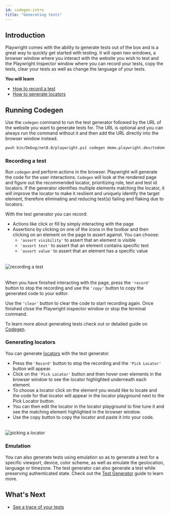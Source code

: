 ```yaml
---
id: codegen-intro
title: "Generating tests"
---
```


## Introduction

Playwright comes with the ability to generate tests out of the box and is a great way to quickly get started with testing. It will open two windows, a browser window where you interact with the website you wish to test and the Playwright Inspector window where you can record your tests, copy the tests, clear your tests as well as change the language of your tests.

**You will learn**
- [How to record a test](/codegen.mdx#recording-a-test)
- [How to generate locators](/codegen.mdx#generating-locators)

## Running Codegen

Use the `codegen` command to run the test generator followed by the URL of the website you want to generate tests for. The URL is optional and you can always run the command without it and then add the URL directly into the browser window instead.

```bash
pwsh bin/Debug/net8.0/playwright.ps1 codegen demo.playwright.dev/todomvc
```

### Recording a test

Run `codegen` and perform actions in the browser. Playwright will generate the code for the user interactions. `Codegen` will look at the rendered page and figure out the recommended locator, prioritizing role, text and test id locators. If the generator identifies multiple elements matching the locator, it will improve the locator to make it resilient and uniquely identify the target element, therefore eliminating and reducing test(s) failing and flaking due to locators.

With the test generator you can record:
* Actions like click or fill by simply interacting with the page
* Assertions by clicking on one of the icons in the toolbar and then clicking on an element on the page to assert against. You can choose:
  * `'assert visibility'` to assert that an element is visible
  * `'assert text'` to assert that an element contains specific text
  * `'assert value'` to assert that an element has a specific value

###### 
![recording a test](https://github.com/microsoft/playwright/assets/13063165/53bdfb6f-d462-4ce0-ab95-0619faaebf1e)

###### 
When you have finished interacting with the page, press the `'record'` button to stop the recording and use the `'copy'` button to copy the generated code to your editor.

Use the `'clear'` button to clear the code to start recording again. Once finished close the Playwright inspector window or stop the terminal command.

To learn more about generating tests check out or detailed guide on [Codegen](./codegen.mdx).

### Generating locators

You can generate [locators](/locators.mdx) with the test generator.
* Press the `'Record'` button to stop the recording and the `'Pick Locator'` button will appear.
* Click on the `'Pick Locator'` button and then hover over elements in the browser window to see the locator highlighted underneath each element.
* To choose a locator click on the element you would like to locate and the code for that locator will appear in the locator playground next to the Pick Locator button.
* You can then edit the locator in the locator playground to fine tune it and see the matching element highlighted in the browser window. 
* Use the copy button to copy the locator and paste it into your code.

###### 
![picking a locator](https://github.com/microsoft/playwright/assets/13063165/1478f56f-422f-4276-9696-0674041f11dc)

### Emulation

You can also generate tests using emulation so as to generate a test for a specific viewport, device, color scheme, as well as emulate the geolocation, language or timezone. The test generator can also generate a test while preserving authenticated state. Check out the [Test Generator](./codegen.mdx#emulation) guide to learn more.

## What's Next
- [See a trace of your tests](./trace-viewer-intro.mdx)


[Accessibility]: /api/class-accessibility.mdx "Accessibility"
[APIRequest]: /api/class-apirequest.mdx "APIRequest"
[APIRequestContext]: /api/class-apirequestcontext.mdx "APIRequestContext"
[APIResponse]: /api/class-apiresponse.mdx "APIResponse"
[APIResponseAssertions]: /api/class-apiresponseassertions.mdx "APIResponseAssertions"
[Browser]: /api/class-browser.mdx "Browser"
[BrowserContext]: /api/class-browsercontext.mdx "BrowserContext"
[BrowserType]: /api/class-browsertype.mdx "BrowserType"
[CDPSession]: /api/class-cdpsession.mdx "CDPSession"
[CDPSessionEvent]: /api/class-cdpsessionevent.mdx "CDPSessionEvent"
[Clock]: /api/class-clock.mdx "Clock"
[ConsoleMessage]: /api/class-consolemessage.mdx "ConsoleMessage"
[Dialog]: /api/class-dialog.mdx "Dialog"
[Download]: /api/class-download.mdx "Download"
[ElementHandle]: /api/class-elementhandle.mdx "ElementHandle"
[FileChooser]: /api/class-filechooser.mdx "FileChooser"
[FormData]: /api/class-formdata.mdx "FormData"
[Frame]: /api/class-frame.mdx "Frame"
[FrameLocator]: /api/class-framelocator.mdx "FrameLocator"
[JSHandle]: /api/class-jshandle.mdx "JSHandle"
[Keyboard]: /api/class-keyboard.mdx "Keyboard"
[Locator]: /api/class-locator.mdx "Locator"
[LocatorAssertions]: /api/class-locatorassertions.mdx "LocatorAssertions"
[Mouse]: /api/class-mouse.mdx "Mouse"
[Page]: /api/class-page.mdx "Page"
[PageAssertions]: /api/class-pageassertions.mdx "PageAssertions"
[Playwright]: /api/class-playwright.mdx "Playwright"
[PlaywrightAssertions]: /api/class-playwrightassertions.mdx "PlaywrightAssertions"
[Request]: /api/class-request.mdx "Request"
[Response]: /api/class-response.mdx "Response"
[Route]: /api/class-route.mdx "Route"
[Selectors]: /api/class-selectors.mdx "Selectors"
[TimeoutError]: /api/class-timeouterror.mdx "TimeoutError"
[Touchscreen]: /api/class-touchscreen.mdx "Touchscreen"
[Tracing]: /api/class-tracing.mdx "Tracing"
[Video]: /api/class-video.mdx "Video"
[WebError]: /api/class-weberror.mdx "WebError"
[WebSocket]: /api/class-websocket.mdx "WebSocket"
[WebSocketFrame]: /api/class-websocketframe.mdx "WebSocketFrame"
[WebSocketRoute]: /api/class-websocketroute.mdx "WebSocketRoute"
[Worker]: /api/class-worker.mdx "Worker"
[Element]: https://developer.mozilla.org/en-US/docs/Web/API/element "Element"
[EvaluationArgument]: /evaluating.mdx#evaluation-argument "EvaluationArgument"
[Promise]: https://developer.mozilla.org/en-US/docs/Web/JavaScript/Reference/Global_Objects/Promise "Promise"
[iterator]: https://developer.mozilla.org/en-US/docs/Web/JavaScript/Reference/Iteration_protocols "Iterator"
[origin]: https://developer.mozilla.org/en-US/docs/Glossary/Origin "Origin"
[selector]: https://developer.mozilla.org/en-US/docs/Web/CSS/CSS_Selectors "selector"
[Serializable]: https://developer.mozilla.org/en-US/docs/Web/JavaScript/Reference/Global_Objects/JSON/stringify#Description "Serializable"
[UIEvent.detail]: https://developer.mozilla.org/en-US/docs/Web/API/UIEvent/detail "UIEvent.detail"
[UnixTime]: https://en.wikipedia.org/wiki/Unix_time "Unix Time"
[xpath]: https://developer.mozilla.org/en-US/docs/Web/XPath "xpath"

[bool]: https://docs.microsoft.com/en-us/dotnet/api/system.boolean "bool"
[Date]: https://learn.microsoft.com/en-us/dotnet/api/system.datetime "DateTime"
[double]: https://docs.microsoft.com/en-us/dotnet/api/system.double "double"
[byte]: https://docs.microsoft.com/en-us/dotnet/api/system.byte "byte"
[int]: https://docs.microsoft.com/en-us/dotnet/api/system.int32 "int"
[long]: https://docs.microsoft.com/en-us/dotnet/api/system.int64 "long"
[void]: https://docs.microsoft.com/en-us/dotnet/csharp/language-reference/builtin-types/void "void"
[string]: https://docs.microsoft.com/en-us/dotnet/api/system.string "string"
[URL]: https://nodejs.org/api/url.html "URL"
[Regex]: https://docs.microsoft.com/en-us/dotnet/api/system.text.regularexpressions.regex "Regex"

[Action]: https://docs.microsoft.com/en-us/dotnet/api/system.action-1 "Action"
[Func]: https://docs.microsoft.com/en-us/dotnet/api/system.func-2 "Func"
[IEnumerable]: https://docs.microsoft.com/en-us/dotnet/api/system.collections.ienumerable "IEnumerable"
[IReadOnlyList]: https://learn.microsoft.com/en-us/dotnet/api/system.collections.generic.ireadonlylist-1?view=net-9.0 "IReadOnlyList"
[IDictionary]: https://docs.microsoft.com/en-us/dotnet/api/system.collections.idictionary "IDictionary"
[Task]: https://docs.microsoft.com/en-us/dotnet/api/system.threading.tasks.task?view=net-5.0 "Task"
[IReadOnlyDictionary]: https://docs.microsoft.com/en-us/dotnet/api/system.collections.generic.ireadonlydictionary-2 "IReadOnlyDictionary"
[JsonElement]: https://docs.microsoft.com/en-us/dotnet/api/system.text.json.jsonelement "JsonElement"

[all available image tags]: https://mcr.microsoft.com/en-us/product/playwright/dotnet/about "all available image tags"
[Microsoft Artifact Registry]: https://mcr.microsoft.com/en-us/product/playwright/dotnet/about "Microsoft Artifact Registry"
[Dockerfile.noble]: https://github.com/microsoft/playwright-dotnet/blob/main/utils/docker/Dockerfile.noble "Dockerfile.noble"
